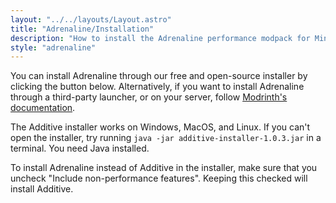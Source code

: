 ```yaml
---
layout: "../../layouts/Layout.astro"
title: "Adrenaline/Installation"
description: "How to install the Adrenaline performance modpack for Minecraft."
style: "adrenaline"
---
```



You can install Adrenaline through our free and open-source installer by clicking the button below. Alternatively, if you want to install Adrenaline through a third-party launcher, or on your server, follow [Modrinth's documentation](https://support.modrinth.com/en/articles/8802250-modpacks-on-modrinth).

<AdditiveInstallerCard />

The Additive installer works on Windows, MacOS, and Linux. If you can't open the installer, try running `java -jar additive-installer-1.0.3.jar` in a terminal. You need Java installed.

To install Adrenaline instead of Additive in the installer, make sure that you uncheck "Include non-performance features". Keeping this checked will install Additive.
